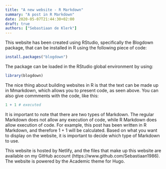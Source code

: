 ```yaml
---
title: "A new website - R Markdown"
summary: "A post in R Markdown"
date: 2020-05-07T21:44:30+02:00
draft: true
authors: ["Sebastiaan de Klerk"]
---
```


This website has been created using RStudio, specifically the Blogdown package, that 
can be installed in R using the following piece of code:

```r
install.packages("blogdown")
```

The package can be loaded in the RStudio global environment by using:

```r
library(blogdown)
```

The nice thing about building websites in R is that the text can be made up in Mmarkdown,
which allows you to present code, as seen above. You can also give commments with the code,
like this:

```r
1 + 1 # executed
```

It is important to note that there are two types of Markdown. The regular Markdown does not
allow any execution of code, while R Markdown does allow execution of code. For example,
this post has been written in R Markdown, and therefore 1 + 1 will be calculated.
Based on what you want to display on the website, it is important to decide which type
of Markdown to use.

This website is hosted by Netlify, and the files that make up this website are available on
my GitHub account (https://www.github.com/Sebastiaan1986). The website is powered by
the Academic theme for Hugo.